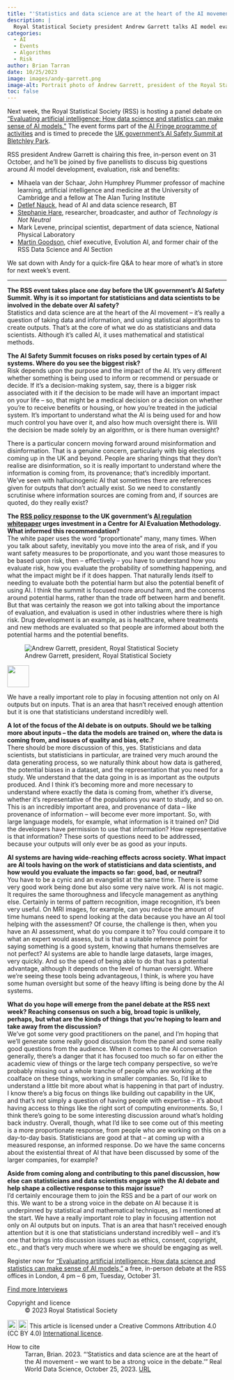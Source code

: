 ```yaml
---
title: "'Statistics and data science are at the heart of the AI movement -- we want to be a strong voice in the debate'"
description: |
  Royal Statistical Society president Andrew Garrett talks AI model evaluation and risk, and why training data and model inputs deserve greater attention in discussions over AI safety.
categories:
  - AI
  - Events
  - Algorithms
  - Risk
author: Brian Tarran
date: 10/25/2023
image: images/andy-garrett.png
image-alt: Portrait photo of Andrew Garrett, president of the Royal Statistical Society.
toc: false
---
```


Next week, the Royal Statistical Society (RSS) is hosting a panel debate on ["Evaluating artificial intelligence: How data science and statistics can make sense of AI models."](https://rss.org.uk/training-events/events/events-2023/rss-events/evaluating-artificial-intelligence-how-data-scienc/#fulleventinfo) The event forms part of the [AI Fringe programme of activities](https://aifringe.org/) and is timed to precede the [UK government's AI Safety Summit at Bletchley Park](https://www.gov.uk/government/publications/ai-safety-summit-introduction).

RSS president Andrew Garrett is chairing this free, in-person event on 31 October, and he'll be joined by five panellists to discuss big questions around AI model development, evaluation, risk and benefits:

- Mihaela van der Schaar, John Humphrey Plummer professor of machine learning, artificial intelligence and medicine at the University of Cambridge and a fellow at The Alan Turing Institute
- [Detlef Nauck](https://realworlddatascience.net/viewpoints/editors-blog/posts/2023/01/27/talking-chatgpt.html), head of AI and data science research, BT
- [Stephanie Hare](https://realworlddatascience.net/viewpoints/interviews/posts/2023/04/28/stephanie-hare.html), researcher, broadcaster, and author of *Technology is Not Neutral*
- Mark Levene, principal scientist, department of data science, National Physical Laboratory
- [Martin Goodson](https://realworlddatascience.net/viewpoints/posts/2023/10/20/ai-for-humanity.html), chief executive, Evolution AI, and former chair of the RSS Data Science and AI Section

We sat down with Andy for a quick-fire Q&A to hear more of what's in store for next week's event.

::: keyline
---
:::

**The RSS event takes place one day before the UK government’s AI Safety Summit. Why is it so important for statisticians and data scientists to be involved in the debate over AI safety?**\
Statistics and data science are at the heart of the AI movement -- it's really a question of taking data and information, and using statistical algorithms to create outputs. That's at the core of what we do as statisticians and data scientists. Although it's called AI, it uses mathematical and statistical methods.

**The AI Safety Summit focuses on risks posed by certain types of AI systems. Where do you see the biggest risk?**\
Risk depends upon the purpose and the impact of the AI. It's very different whether something is being used to inform or recommend or persuade or decide. If it's a decision-making system, say, there is a bigger risk associated with it if the decision to be made will have an important impact on your life -- so, that might be a medical decision or a decision on whether you're to receive benefits or housing, or how you're treated in the judicial system. It's important to understand what the AI is being used for and how much control you have over it, and also how much oversight there is. Will the decision be made solely by an algorithm, or is there human oversight?

There is a particular concern moving forward around misinformation and disinformation. That is a genuine concern, particularly with big elections coming up in the UK and beyond. People are sharing things that they don't realise are disinformation, so it is really important to understand where the information is coming from, its provenance; that's incredibly important. We've seen with hallucinogenic AI that sometimes there are references given for outputs that don't actually exist. So we need to constantly scrutinise where information sources are coming from and, if sources are quoted, do they really exist?

**The [RSS policy response](https://rss.org.uk/RSS/media/File-library/Policy/2023/RSS-AI-white-paper-response-v2-2.pdf) to the UK government’s [AI regulation whitepaper](https://www.gov.uk/government/publications/ai-regulation-a-pro-innovation-approach/white-paper) urges investment in a Centre for AI Evaluation Methodology. What informed this recommendation?**\
The white paper uses the word "proportionate" many, many times. When you talk about safety, inevitably you move into the area of risk, and if you want safety measures to be proportionate, and you want those measures to be based upon risk, then -- effectively -- you have to understand how you evaluate risk, how you evaluate the probability of something happening, and what the impact might be if it does happen. That naturally lends itself to needing to evaluate both the potential harm but also the potential benefit of using AI. I think the summit is focused more around harm, and the concerns around potential harms, rather than the trade off between harm and benefit. But that was certainly the reason we got into talking about the importance of evaluation, and evaluation is used in other industries where there is high risk. Drug development is an example, as is healthcare, where treatments and new methods are evaluated so that people are informed about both the potential harms and the potential benefits.

::: {.pullquote-container}
::: grid
::: {.g-col-12 .g-col-lg-4}
![Andrew Garrett, president, Royal Statistical Society](images/andy-garrett-crop.png){fig-alt="Portrait photo of Andrew Garrett" fig-align="left"}
::: 
::: {.g-col-12 .g-col-lg-8 .pullquote-grid .pullquote}
![](/images/pullquote-purple.png){width="50px"}

We have a really important role to play in focusing attention not only on AI outputs but on inputs. That is an area that hasn't received enough attention but it is one that statisticians understand incredibly well.
:::
:::
:::

**A lot of the focus of the AI debate is on outputs. Should we be talking more about inputs -- the data the models are trained on, where the data is coming from, and issues of quality and bias, etc.?**\
There should be more discussion of this, yes. Statisticians and data scientists, but statisticians in particular, are trained very much around the data generating process, so we naturally think about how data is gathered, the potential biases in a dataset, and the representation that you need for a study. We understand that the data going in is as important as the outputs produced. And I think it's becoming more and more necessary to understand where exactly the data is coming from, whether it's diverse, whether it's representative of the populations you want to study, and so on. This is an incredibly important area, and provenance of data -- like provenance of information -- will become ever more important. So, with large language models, for example, what information is it trained on? Did the developers have permission to use that information? How representative is that information? These sorts of questions need to be addressed, because your outputs will only ever be as good as your inputs.

**AI systems are having wide-reaching effects across society. What impact are AI tools having on the work of statisticians and data scientists, and how would you evaluate the impacts so far: good, bad, or neutral?**\
You have to be a cynic and an evangelist at the same time. There is some very good work being done but also some very naive work. AI is not magic. It requires the same thoroughness and lifecycle management as anything else. Certainly in terms of pattern recognition, image recognition, it's been very useful. On MRI images, for example, can you reduce the amount of time humans need to spend looking at the data because you have an AI tool helping with the assessment? Of course, the challenge is then, when you have an AI assessment, what do you compare it to? You could compare it to what an expert would assess, but is that a suitable reference point for saying something is a good system, knowing that humans themselves are not perfect? AI systems are able to handle large datasets, large images, very quickly. And so the speed of being able to do that has a potential advantage, although it depends on the level of human oversight. Where we're seeing these tools being advantageous, I think, is where you have some human oversight but some of the heavy lifting is being done by the AI systems.

**What do you hope will emerge from the panel debate at the RSS next week? Reaching consensus on such a big, broad topic is unlikely, perhaps, but what are the kinds of things that you're hoping to learn and take away from the discussion?**\
We've got some very good practitioners on the panel, and I'm hoping that we'll generate some really good discussion from the panel and some really good questions from the audience. When it comes to the AI conversation generally, there's a danger that it has focused too much so far on either the academic view of things or the large tech company perspective, so we're probably missing out a whole tranche of people who are working at the coalface on these things, working in smaller companies. So, I'd like to understand a little bit more about what is happening in that part of industry. I know there's a big focus on things like building out capability in the UK, and that's not simply a question of having people with expertise -- it's about having access to things like the right sort of computing environments. So, I think there's going to be some interesting discussion around what's holding back industry. Overall, though, what I'd like to see come out of this meeting is a more proportionate response, from people who are working on this on a day-to-day basis. Statisticians are good at that -- at coming up with a measured response, an informed response. Do we have the same concerns about the existential threat of AI that have been discussed by some of the larger companies, for example?

**Aside from coming along and contributing to this panel discussion, how else can statisticians and data scientists engage with the AI debate and help shape a collective response to this major issue?**\
I'd certainly encourage them to join the RSS and be a part of our work on this. We want to be a strong voice in the debate on AI because it is underpinned by statistical and mathematical techniques, as I mentioned at the start. We have a really important role to play in focusing attention not only on AI outputs but on inputs. That is an area that hasn't received enough attention but it is one that statisticians understand incredibly well -- and it's one that brings into discussion issues such as ethics, consent, copyright, etc., and that's very much where we where we should be engaging as well.

::: {.callout-note appearance="simple"}
Register now for ["Evaluating artificial intelligence: How data science and statistics can make sense of AI models,"](https://rss.org.uk/training-events/events/events-2023/rss-events/evaluating-artificial-intelligence-how-data-scienc/#fulleventinfo) a free, in-person debate at the RSS offices in London, 4 pm -- 6 pm, Tuesday, October 31.
:::

::: {.article-btn}
[Find more Interviews](/viewpoints/interviews/index.qmd)
:::

::: {.further-info}
::: grid
::: {.g-col-12 .g-col-md-6}
Copyright and licence
: &copy; 2023 Royal Statistical Society

<a href="http://creativecommons.org/licenses/by/4.0/?ref=chooser-v1" target="_blank" rel="license noopener noreferrer" style="display:inline-block;"> <img style="height:22px!important;vertical-align:text-bottom;" src="https://mirrors.creativecommons.org/presskit/icons/cc.svg?ref=chooser-v1"><img style="height:22px!important;margin-left:3px;vertical-align:text-bottom;" src="https://mirrors.creativecommons.org/presskit/icons/by.svg?ref=chooser-v1"></a> This article is licensed under a Creative Commons Attribution 4.0 (CC BY 4.0) <a href="http://creativecommons.org/licenses/by/4.0/?ref=chooser-v1" target="_blank" rel="license noopener noreferrer" style="display:inline-block;"> International licence</a>.
  
:::

::: {.g-col-12 .g-col-md-6}
How to cite
: Tarran, Brian. 2023. "'Statistics and data science are at the heart of the AI movement -- we want to be a strong voice in the debate.'" Real World Data Science, October 25, 2023. [URL](https://realworlddatascience.net/viewpoints/interviews/posts/2023/10/25/evaluating-ai.html)
:::
:::
:::